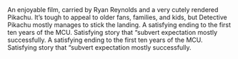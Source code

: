 


<div className={LayoutStyles.canvas}> 
  <MovieCard
    title="Detective Pikachu"
    art="detectivepikachu"
    rating={4}
    released="9 May 2019"
    runtime="1hr 44m">
    An enjoyable film, carried by Ryan Reynolds and a very cutely rendered Pikachu. It’s tough to appeal to older fans, families, and kids, but Detective Pikachu mostly manages to stick the landing.
  </MovieCard>
  <MovieCard
    title="Avengers Endgame"
    art="endgame"
    rating={3}
    released="24 April 2019"
    runtime="3hr 1m">
    A satisfying ending to the first ten years of the MCU. Satisfying story that “subvert expectation mostly successfully.
  </MovieCard>
  <MovieCard
    title="You Were Never Really Here"
    art="ywnrh"
    rating={5}
    released="6 April 2018"
    runtime="1hr 30m">
    A satisfying ending to the first ten years of the MCU. Satisfying story that “subvert expectation mostly successfully.
  </MovieCard>
</div>
